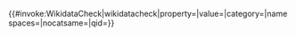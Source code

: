 <includeonly>{{#invoke:WikidataCheck|wikidatacheck|property={{{property|}}}|value={{{value|}}}|category={{{category|}}}|namespaces={{{namespaces|0}}}|nocatsame={{{nocatsame|}}}|qid={{{qid|}}}}}</includeonly><noinclude>{{Documentation}}</noinclude>